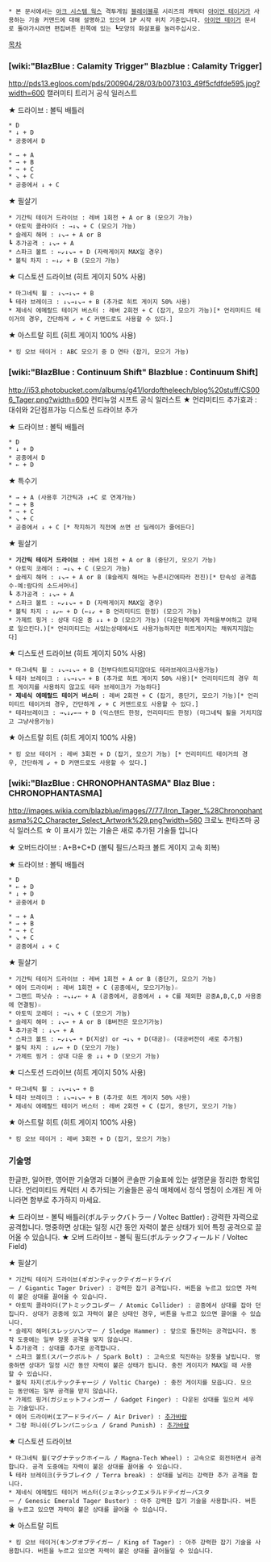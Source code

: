  * 본 문서에서는 [[아크 시스템 웍스]] 격투게임 [[블레이블루]] 시리즈의 캐릭터 [[아이언 테이거]]가 사용하는 기술 커맨드에 대해 설명하고 있으며 1P 시작 위치 기준입니다. [[아이언 테이거]] 문서로 돌아가시려면 편집버튼 왼쪽에 있는 ┗모양의 화살표를 눌러주십시오.

[[목차]]

=== [wiki:"BlazBlue : Calamity Trigger" Blazblue : Calamity Trigger] ===
http://pds13.egloos.com/pds/200904/28/03/b0073103_49f5cfdfde595.jpg?width=600
캘러미티 트리거 공식 일러스트

★ 드라이브 : 볼틱 배틀러
 * D
 * ↓ + D
 * 공중에서 D

 * → + A
 * → + B
 * → + C
 * ↘ + C
 * 공중에서 ↓ + C

★ 필살기
 * 기간틱 테이거 드라이브 : 레버 1회전 + A or B (모으기 가능)
 * 아토믹 콜라이더 : →↓↘ + C (모으기 가능)
 * 슬레지 해머 : ↓↘→ + A or B
 ┗ 추가공격 : ↓↘→ + A
 * 스파크 볼트 : ←↙↓↘→ + D (자력게이지 MAX일 경우)
 * 볼틱 차지 : ←↓↙ + B (모으기 가능)

★ 디스토션 드라이브 (히트 게이지 50% 사용)
 * 마그네틱 휠 : ↓↘→↓↘→ + B
 ┗ 테라 브레이크 : ↓↘→↓↘→ + B (추가로 히트 게이지 50% 사용)
 * 제네식 에메랄드 테이거 버스터 : 레버 2회전 + C (잡기, 모으기 가능)[* 언리미티드 테이거의 경우, 간단하게 ↙ + C 커맨드로도 사용할 수 있다.]

★ 아스트랄 히트 (히트 게이지 100% 사용)
 * 킹 오브 테이거 : ABC 모으기 중 D 연타 (잡기, 모으기 가능)
=== [wiki:"BlazBlue : Continuum Shift" Blazblue : Continuum Shift] ===
http://i53.photobucket.com/albums/g41/lordoftheleech/blog%20stuff/CS006_Tager.png?width=600
컨티뉴엄 시프트 공식 일러스트
★ 언리미티드 추가효과 : 대쉬와 2단점프가능 디스토션 드라이브 추가

★ 드라이브 : 볼틱 배틀러
 * D
 * ↓ + D
 * 공중에서 D
 * ← + D
★ 특수기
 * → + A (사용후 기간틱과 ↓+C 로 연계가능)
 * → + B
 * → + C
 * ↘ + C
 * 공중에서 ↓ + C [* 착지하기 직전에 쓰면 선 딜레이가 줄어든다] 

★ 필살기
 * '''기간틱 테이거 드라이브''' : 레버 1회전 + A or B (중단기, 모으기 가능)
 * 아토믹 코레더 : →↓↘ + C (모으기 가능)
 * 슬레지 해머 : ↓↘→ + A or B (B슬레지 해머는 누른시간에따라 전진)[* 탄속성 공격흡수-예:람다의 소드서머너]
 ┗ 추가공격 : ↓↘→ + A
 * 스파크 볼트 : ←↙↓↘→ + D (자력게이지 MAX일 경우)
 * 볼틱 차지 : ↓↙← + D (←↓↙ + B 언리미티드 한정) (모으기 가능)
 * 가제트 핑거 : 상대 다운 중 ↓↓ + D (모으기 가능) (다운된적에게 자력을부여하고 강제로 일으킨다.)[* 언리미티드는 서있는상태에서도 사용가능하지만 히트게이지는 채워지지않는다]

★ 디스토션 드라이브 (히트 게이지 50% 사용)
 * 마그네틱 휠 : ↓↘→↓↘→ + B (전부다히트되지않아도 테라브레이크사용가능)
 ┗ 테라 브레이크 : ↓↘→↓↘→ + B (추가로 히트 게이지 50% 사용)[* 언리미티드의 경우 히트 게이지를 사용하지 않고도 테라 브레이크가 가능하다]
 * '''제네식 에메랄드 테이거 버스터''' : 레버 2회전 + C (잡기, 중단기, 모으기 가능)[* 언리미티드 테이거의 경우, 간단하게 ↙ + C 커맨드로도 사용할 수 있다.]
 * 테라브레이크 : →↘↓↙←→ + D (익스텐드 한정, 언리미티드 한정) (마그네틱 휠을 거치지않고 그냥사용가능)

★ 아스트랄 히트 (히트 게이지 100% 사용)
 * 킹 오브 테이거 : 레버 3회전 + D (잡기, 모으기 가능) [* 언리미티드 테이거의 경우, 간단하게 ↙ + D 커맨드로도 사용할 수 있다.]
=== [wiki:"BlazBlue : CHRONOPHANTASMA" Blaz Blue : CHRONOPHANTASMA] ===

http://images.wikia.com/blazblue/images/7/77/Iron_Tager_%28Chronophantasma%2C_Character_Select_Artwork%29.png?width=560
크로노 판타즈마 공식 일러스트
☆ 이 표시가 있는 기술은 새로 추가된 기술들 입니다

★ 오버드라이브 : A+B+C+D (볼틱 필드/스파크 볼트 게이지 고속 회복)

★ 드라이브 : 볼틱 배틀러
 * D
 * ← + D
 * ↓ + D
 * 공중에서 D

 * → + A
 * → + B
 * → + C
 * ↘ + C
 * 공중에서 ↓ + C

★ 필살기
 * 기간틱 테이거 드라이브 : 레버 1회전 + A or B (중단기, 모으기 가능)
 * 에어 드라이버 : 레버 1회전 + C (공중에서, 모으기가능)☆
 * 그랜드 파닛슈 : →↘↓↙← + A (공중에서, 공중에서 ↓ + C를 제외한 공중A,B,C,D 사용중에 연결됨)☆
 * 아토믹 코레더 : →↓↘ + C (모으기 가능)
 * 슬레지 해머 : ↓↘→ + A or B (B버전은 모으기가능)
 ┗ 추가공격 : ↓↘→ + A
 * 스파크 볼트 : ←↙↓↘→ + D(지상) or →↓↘ + D(대공)☆ (대공버전이 새로 추가됨)
 * 볼틱 차지 : ↓↙← + D (모으기 가능)
 * 가제트 핑거 : 상대 다운 중 ↓↓ + D (모으기 가능)

★ 디스토션 드라이브 (히트 게이지 50% 사용)
 * 마그네틱 휠 : ↓↘→↓↘→ + B 
 ┗ 테라 브레이크 : ↓↘→↓↘→ + B (추가로 히트 게이지 50% 사용)
 * 제네식 에메랄드 테이거 버스터 : 레버 2회전 + C (잡기, 중단기, 모으기 가능)

★ 아스트랄 히트 (히트 게이지 100% 사용)
 * 킹 오브 테이거 : 레버 3회전 + D (잡기, 모으기 가능)

=== 기술명 ===
한글판, 일어판, 영어판 기술명과 더불어 콘솔판 기술표에 있는 설명문을 정리한 항목입니다. 언리미티드 캐릭터 시 추가되는 기술들은 공식 매체에서 정식 명칭이 소개된 게 아니라면 함부로 추가하지 마세요.

★ 드라이브 - 볼틱 배틀러(ボルテックバトラー / Voltec Battler) : 강력한 자력으로 공격합니다. 명중하면 상대는 일정 시간 동안 자력이 붙은 상태가 되어 특정 공격으로 끌어올 수 있습니다.
★ 오버 드라이브 - 볼틱 필드(ボルテックフィールド / Voltec Field)

★ 필살기
 * 기간틱 테이거 드라이브(ギガンティックテイガードライバー / Gigantic Tager Driver) : 강력한 잡기 공격입니다. 버튼을 누르고 있으면 자력이 붙은 상대를 끌어올 수 있습니다.
 * 아토믹 콜라이더(アトミックコレダー / Atomic Collider) : 공중에서 상대를 잡아 던집니다. 상대가 공중에 있고 자력이 붙은 상태인 경우, 버튼을 누르고 있으면 끌어올 수 있습니다.
 * 슬레지 해머(スレッジハンマー / Sledge Hammer) : 앞으로 돌진하는 공격입니다. 동작 도중에는 일부 장풍 공격을 맞지 않습니다.
 ┗ 추가공격 : 상대를 추가로 공격합니다.
 * 스파크 볼트(スパークボルト / Spark Bolt) : 고속으로 직진하는 장풍을 날립니다. 명중하면 상대가 일정 시간 동안 자력이 붙은 상태가 됩니다. 충전 게이지가 MAX일 때 사용할 수 있습니다.
 * 볼틱 차지(ボルテックチャージ / Voltic Charge) : 충전 게이지를 모읍니다. 모으는 동안에는 일부 공격을 받지 않습니다.
 * 가제트 핑거(ガジェットフィンガー / Gadget Finger) : 다운된 상대를 일으켜 세우는 기술입니다.
 * 에어 드라이버(エアードライバー / Air Driver) : [[추가바람]]
 * 그랑 퍼니쉬(グレンパニッシュ / Grand Punish) : [[추가바람]]

★ 디스토션 드라이브
 * 마그네틱 휠(マグナテックホイール / Magna-Tech Wheel) : 고속으로 회전하면서 공격합니다. 공격 도중에는 자력이 붙은 상대를 끌어올 수 있습니다.
 ┗ 테라 브레이크(テラブレイク / Terra break) : 상대를 날리는 강력한 추가 공격을 합니다.
 * 제네식 에메랄드 테이거 버스터(ジェネシックエメラルドテイガーバスター / Genesic Emerald Tager Buster) : 아주 강력한 잡기 기술을 사용합니다. 버튼을 누르고 있으면 자력이 붙은 상대를 끌어올 수 있습니다.

★ 아스트랄 히트
 * 킹 오브 테이거(キングオブテイガー / King of Tager) : 아주 강력한 잡기 기술을 사용합니다. 버튼을 누르고 있으면 자력이 붙은 상대를 끌어들일 수 있습니다.

